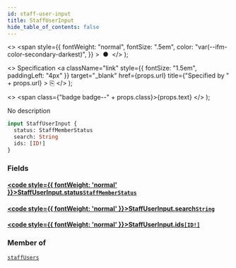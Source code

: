 ```yaml
---
id: staff-user-input
title: StaffUserInput
hide_table_of_contents: false
---
```


  <>
    <span
      style={{
        fontWeight: "normal",
        fontSize: ".5em",
        color: "var(--ifm-color-secondary-darkest)",
      }}
    >
      &nbsp;●&nbsp;
    </span>
  </>
);

  <>
    Specification
    <a
      className="link"
      style={{ fontSize: "1.5em", paddingLeft: "4px" }}
      target="\_blank"
      href={props.url}
      title={"Specified by " + props.url}
    >
      ⎘
    </a>
  </>
);

  <>
    <span class={"badge badge--" + props.class}>{props.text}</span>
  </>
);

No description

```graphql
input StaffUserInput {
  status: StaffMemberStatus
  search: String
  ids: [ID!]
}
```

### Fields

#### [<code style={{ fontWeight: 'normal' }}>StaffUserInput.<b>status</b></code>](#)<Bullet />[`StaffMemberStatus`](../../api-reference/enums/staff-member-status) <Badge class="secondary" text="enum"/>

>

#### [<code style={{ fontWeight: 'normal' }}>StaffUserInput.<b>search</b></code>](#)<Bullet />[`String`](../../api-reference/scalars/string) <Badge class="secondary" text="scalar"/>

>

#### [<code style={{ fontWeight: 'normal' }}>StaffUserInput.<b>ids</b></code>](#)<Bullet />[`[ID!]`](../../api-reference/scalars/id) <Badge class="secondary" text="list"/> <Badge class="secondary" text="scalar"/>

>

### Member of

[`staffUsers`](../../api-reference/queries/staff-users) <Badge class="secondary" text="query"/>
